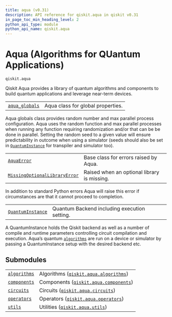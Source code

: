 ```yaml
---
title: aqua (v0.31)
description: API reference for qiskit.aqua in qiskit v0.31
in_page_toc_min_heading_level: 2
python_api_type: module
python_api_name: qiskit.aqua
---
```


<span id="module-qiskit.aqua" />

<span id="qiskit-aqua" />

<span id="aqua-algorithms-for-quantum-applications-qiskit-aqua" />

# Aqua (Algorithms for QUantum Applications)

`qiskit.aqua`

Qiskit Aqua provides a library of quantum algorithms and components to build quantum applications and leverage near-term devices.

|                                                                       |                                   |
| --------------------------------------------------------------------- | --------------------------------- |
| [`aqua_globals`](qiskit.aqua.aqua_globals "qiskit.aqua.aqua_globals") | Aqua class for global properties. |

Aqua globals class provides random number and max parallel process configuration. Aqua uses the random function and max parallel processes when running any function requiring randomization and/or that can be be done in parallel. Setting the random seed to a given value will ensure predictability in outcome when using a simulator (seeds should also be set in [`QuantumInstance`](qiskit.aqua.QuantumInstance "qiskit.aqua.QuantumInstance") for transpiler and simulator too).

|                                                                                                                    |                                             |
| ------------------------------------------------------------------------------------------------------------------ | ------------------------------------------- |
| [`AquaError`](qiskit.aqua.AquaError "qiskit.aqua.AquaError")                                                       | Base class for errors raised by Aqua.       |
| [`MissingOptionalLibraryError`](qiskit.aqua.MissingOptionalLibraryError "qiskit.aqua.MissingOptionalLibraryError") | Raised when an optional library is missing. |

In addition to standard Python errors Aqua will raise this error if circumstances are that it cannot proceed to completion.

|                                                                                |                                              |
| ------------------------------------------------------------------------------ | -------------------------------------------- |
| [`QuantumInstance`](qiskit.aqua.QuantumInstance "qiskit.aqua.QuantumInstance") | Quantum Backend including execution setting. |

A QuantumInstance holds the Qiskit backend as well as a number of compile and runtime parameters controlling circuit compilation and execution. Aqua’s quantum [`algorithms`](qiskit.aqua.algorithms#module-qiskit.aqua.algorithms "qiskit.aqua.algorithms") are run on a device or simulator by passing a QuantumInstance setup with the desired backend etc.

## Submodules

|                                                                                               |                                                                                                                        |
| --------------------------------------------------------------------------------------------- | ---------------------------------------------------------------------------------------------------------------------- |
| [`algorithms`](qiskit.aqua.algorithms#module-qiskit.aqua.algorithms "qiskit.aqua.algorithms") | Algorithms ([`qiskit.aqua.algorithms`](qiskit.aqua.algorithms#module-qiskit.aqua.algorithms "qiskit.aqua.algorithms")) |
| [`components`](qiskit.aqua.components#module-qiskit.aqua.components "qiskit.aqua.components") | Components ([`qiskit.aqua.components`](qiskit.aqua.components#module-qiskit.aqua.components "qiskit.aqua.components")) |
| [`circuits`](qiskit.aqua.circuits#module-qiskit.aqua.circuits "qiskit.aqua.circuits")         | Circuits ([`qiskit.aqua.circuits`](qiskit.aqua.circuits#module-qiskit.aqua.circuits "qiskit.aqua.circuits"))           |
| [`operators`](qiskit.aqua.operators#module-qiskit.aqua.operators "qiskit.aqua.operators")     | Operators ([`qiskit.aqua.operators`](qiskit.aqua.operators#module-qiskit.aqua.operators "qiskit.aqua.operators"))      |
| [`utils`](qiskit.aqua.utils#module-qiskit.aqua.utils "qiskit.aqua.utils")                     | Utilities ([`qiskit.aqua.utils`](qiskit.aqua.utils#module-qiskit.aqua.utils "qiskit.aqua.utils"))                      |

